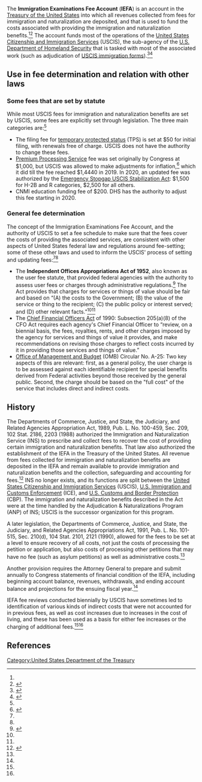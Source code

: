 {{Short description|Account in the Treasury of the United States}}
The '''Immigration Examinations Fee Account''' ('''IEFA''') is an account in the [[United States Department of the Treasury|Treasury of the United States]] into which all revenues collected from fees for immigration and naturalization are deposited, and that is used to fund the costs associated with providing the immigration and naturalization benefits.<ref name=iefa-adjustment-proposal-2001/><ref name=usc-8>{{cite web|url = https://www.govinfo.gov/content/pkg/USCODE-2019-title8/html/USCODE-2019-title8-chap12-subchapII-partIX-sec1356.htm|title = §1356. Disposition of moneys collected under the provisions of this subchapter|accessdate = December 19, 2021}}</ref> The account funds most of the operations of the [[United States Citizenship and Immigration Services]] (USCIS), the sub-agency of the [[U.S. Department of Homeland Security]] that is tasked with most of the associated work (such as adjudication of [[USCIS immigration forms]]).<ref name=iefa-fee-review-2020>{{cite web|url = https://www.aila.org/File/Related/20073100c.pdf|title = Immigration Examinations Fee Account Fee Review Supporting Documentation with Addendum|date = May 1, 2020|accessdate = December 19, 2021|publisher = United States Citizenship and Immigration Services}}</ref><ref name=dhs-uscis-review-2020>{{cite web|url = https://www.dhs.gov/sites/default/files/publications/19_0318_MGMT_CBJ-Citizenship-Immigration-Services_0.pdf|title = Department of Homeland Security United States Citizenship and Immigration Services Budget Overview|accessdate = December 19, 2021}}</ref>

== Use in fee determination and relation with other laws ==

=== Some fees that are set by statute ===

While most USCIS fees for immigration and naturalization benefits are set by USCIS, some fees are explicitly set through legislation. The three main categories are:<ref name=iefa-fee-review-2020/>

* The filing fee for [[temporary protected status]] (TPS) is set at $50 for initial filing, with renewals free of charge. USCIS does not have the authority to change these fees.
* [[Premium Processing Service]] fee was set originally by Congress at $1,000, but USCIS was allowed to make adjustments for inflation,<ref name=oig-report>{{cite web|url = https://oig.justice.gov/reports/INS/a0314/final.pdf|title = Audit Report: Immigration and Naturalization Service's Premium Processing Program|date = February 1, 2003|accessdate = December 19, 2021|publisher = United States Department of Justice Office of the Inspector General Audit Division}}</ref> which it did till the fee reached $1,4440 in 2019. In 2020, an updated fee was authorized by the [[Emergency Stopgap USCIS Stabilization Act]]: $1,500 for H-2B and R categories, $2,500 for all others.
* CNMI education funding fee of $200. DHS has the authority to adjust this fee starting in 2020.

=== General fee determination ===
The concept of the Immigration Examinations Fee Account, and the authority of USCIS to set a fee schedule to make sure that the fees cover the costs of providing the associated services, are consistent with other aspects of United States federal law and regulations around fee-setting; some of these other laws and used to inform the USCIS' process of setting and updating fees:<ref name=iefa-adjustment-proposal-2001/><ref name=iefa-fee-review-2020/>

* The '''Independent Offices Appropriations Act of 1952''', also known as the user fee statute, that provided federal agencies with the authority to assess user fees or charges through administrative regulations.<ref name=ballotpedia>{{cite web|url = https://ballotpedia.org/Independent_Offices_Appropriations_Act_of_1952|title = Independent Offices Appropriations Act of 1952|accessdate = December 19, 2021}}</ref> The Act provides that charges for services or things of value should be fair and based on “(A) the costs to the Government; (B) the value of the service or thing to the recipient; (C) the public policy or interest served; and (D) other relevant facts.”<ref name=ballotpedia/><ref name=iefa-adjustment-proposal-2001/>
* The [[Chief Financial Officers Act]] of 1990: Subsection 205(a)(8) of the CFO Act requires each agency's Chief Financial Officer to “review, on a biennial basis, the fees, royalties, rents, and other charges imposed by the agency for services and things of value it provides, and make recommendations on revising those charges to reflect costs incurred by it in providing those services and things of value.”
* [[Office of Management and Budget]] (OMB) Circular No. A-25: Two key aspects of this are relevant: first, as a general policy, the user charge is to be assessed against each identifiable recipient for special benefits derived from Federal activities beyond those received by the general public. Second, the charge should be based on the "full cost" of the service that includes direct and indirect costs.

== History ==

The Departments of Commerce, Justice, and State, the Judiciary, and Related Agencies Appropriation Act, 1989, Pub. L. No. 100-459, Sec. 209, 102 Stat. 2186, 2203 (1988) authorized the Immigration and Naturalization Service (INS) to prescribe and collect fees to recover the cost of providing certain immigration and naturalization benefits. That law also authorized the establishment of the IEFA in the Treasury of the United States. All revenue from fees collected for immigration and naturalization benefits are deposited in the IEFA and remain available to provide immigration and naturalization benefits and the collection, safeguarding and accounting for fees.<ref name=iefa-adjustment-proposal-2001>{{cite web|url = https://www.federalregister.gov/documents/2001/08/08/01-19875/adjustment-of-certain-fees-of-the-immigration-examinations-fee-account|title = Adjustment of Certain Fees of the Immigration Examinations Fee Account|date = August 8, 2001|accessdate = December 19, 2021|publisher = Federal Register}}</ref> INS no longer exists, and its functions are split between the [[United States Citizenship and Immigration Services]] (USCIS), [[U.S. Immigration and Customs Enforcement]] (ICE), and [[U.S. Customs and Border Protection]] (CBP). The immigration and naturalization benefits described in the Act were at the time handled by the Adjudication & Naturalizations Program (ANP) of INS; USCIS is the successor organization for this program.

A later legislation, the Departments of Commerce, Justice, and State, the Judiciary, and Related Agencies Appropriations Act, 1991, Pub. L. No. 101-515, Sec. 210(d), 104 Stat. 2101, 2121 (1990), allowed for the fees to be set at a level to ensure recovery of all costs, not just the costs of processing the petition or application, but also costs of processing other petitions that may have no fee (such as asylum petitions) as well as administrative costs.<ref name=iefa-adjustment-proposal-2001/>

Another provision requires the Attorney General to prepare and submit annually to Congress statements of financial condition of the IEFA, including beginning account balance, revenues, withdrawals, and ending account balance and projections for the ensuing fiscal year.<ref name=usc-8/>

IEFA fee reviews conducted biennially by USCIS have sometimes led to identification of various kinds of indirect costs that were not accounted for in previous fees, as well as cost increases due to increases in the cost of living, and these has been used as a basis for either fee increases or the charging of additional fees.<ref name=iefa-adjustment-proposal-2001/><ref name=iefa-fee-review-2020/>

== References ==

{{reflist|30em}}

[[Category:United States Department of the Treasury]]
